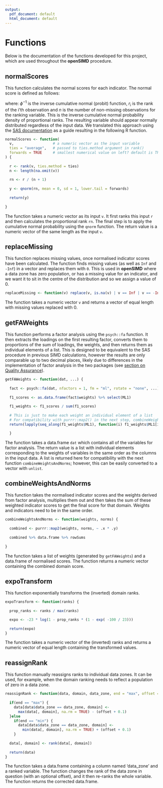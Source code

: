 ---
output:
  pdf_document: default
  html_document: default
---
# Functions {#functions}

Below is the documentation of the functions developed for this project, which are used throughout the **openSIMD** procedure.

## normalScores {#normalScores}

This function calculates the normal scores for each indicator. The normal score is defined as follows:

\begin{equation*}
y_{i} = \phi^{-1}\left(\frac{r_{i}}{n + 1}\right)
\end{equation*}

where: $\phi^{-1}$ is the inverse cumulative normal (probit) function, $r_{i}$ is the rank of the i'th observation and $n$ is the number of non-missing observations for the ranking variable. This is the inverse cumulative normal probability density of proportional ranks. The resulting variable should appear normally distributed regardless of the input data. We translated this approach using the [SAS documentation](http://support.sas.com/documentation/cdl/en/proc/61895/HTML/default/viewer.htm#a000146840.htm) as a guide resulting in the following R function.

```{r}
normalScores <- function(
  v,                  # a numeric vector as the input variable
  ties = "average",   # passed to ties.method argument in rank()
  forwards = TRUE     # smallest numerical value on left? default is TRUE 
) {
  
  r <- rank(v, ties.method = ties)
  n <- length(na.omit(v))
  
  rn <- r / (n + 1)
  
  y <- qnorm(rn, mean = 0, sd = 1, lower.tail = forwards)
  
  return(y)
  
}
```

The function takes a numeric vector as its input `v`. It first ranks this input `r` and then calculates the proportional rank `rn`. The final step is to apply the cumulative normal probability using the `qnorm` function. The return value is a numeric vector of the same length as the input `v`.

## replaceMissing {#replaceMissing}

This function replaces missing values, once normalised indicator scores have been calculated. The function finds missing values (as well as `Inf` and `-Inf`) in a vector and replaces them with `0`. This is used in **openSIMD** where a data zone has zero population, or has a missing value for an indicator, and we want it to sit in the centre of the distribution and so we assign a value of 0.

```{r}
replaceMissing <- function(v) replace(v, is.na(v) | v == Inf | v == -Inf, 0)
```

The function takes a numeric vector `v` and returns a vector of equal length with missing values replaced with 0.

## getFAWeights {#getFAWeights}

This function performs a factor analysis using the `psych::fa` function. It then extracts the loadings on the first resulting factor, converts them to proportions of the sum of loadings, the weights, and then returns them as individual elements of a list. This is designed to be equivalent to the SAS procedure in previous SIMD calculations, however the results are only comparable up to two decimal places, likely due to differences in the implementation of factor analysis in the two packages (see [section on Quality Assurance](#QA)).

```{r}
getFAWeights <- function(dat, ...) {
  
  fact <- psych::fa(dat, nfactors = 1, fm = "ml", rotate = "none", ...)
  
  f1_scores <- as.data.frame(fact$weights) %>% select(ML1)
  
  f1_weights <- f1_scores / sum(f1_scores)
  
  # This is just to make each weight an individual element of a list
  # For compatibility with purrr::map2() in the next step, combineWeightsAndNorms()
  return(lapply(seq_along(f1_weights$ML1), function(i) f1_weights$ML1[i]))

  }
```

The function takes a data.frame `dat` which contains all of the variables for factor analysis. The return value is a list with individual elements corresponding to the weights of variables in the same order as the columns in the input data. A list is returned here for compatibility with the next function `combineWeightsAndNorms`; however, this can be easily converted to a vector with `unlist`.

## combineWeightsAndNorms {#combineWeightsAndNorms}

This function takes the normalised indicator scores and the weights derived from factor analysis, multiplies them out and then takes the sum of these weighted indicator scores to get the final score for that domain. Weights and indicators need to be in the same order.

```{r}
combineWeightsAndNorms <- function(weights, norms) {
  
  combined <- purrr::map2(weights, norms, ~ .x * .y)
  
  combined %>% data.frame %>% rowSums
  
}
```

The function takes a list of weights (generated by `getFAWeights`) and a data.frame of normalised scores. The function 
returns a numeric vector containing the combined domain score.

## expoTransform {#expoTransform}

This function exponentially transforms the (inverted) domain ranks. 

```{r}
expoTransform <- function(ranks) {
  
  prop_ranks <- ranks / max(ranks)

  expo <- -23 * log(1 - prop_ranks * (1 - exp( -100 / 23)))
  
  return(expo)
}
```

The function takes a numeric vector of the (inverted) ranks and returns a numeric vector of equal length containing the transformed values.

## reassignRank {#reassignRank}

This function manually reassigns ranks to individual data zones. It can be used, for example, when the domain ranking needs to reflect a population of zero in a data zone.

```{r}
reassignRank <- function(data, domain, data_zone, end = "max", offset = 0) {
  
  if(end == "max") {
    data[data$data_zone == data_zone, domain] <- 
      max(data[, domain], na.rm = TRUE) - (offset + 0.1)
  }else
    if(end == "min") {
      data[data$data_zone == data_zone, domain] <- 
        min(data[, domain], na.rm = TRUE) + (offset + 0.1)
    }
  
  data[, domain] <- rank(data[, domain])
  
  return(data)
}
```

The function takes a data.frame containing a column named 'data_zone' and a ranked variable. The function changes the rank of the data zone in question (with an optional offset), and it then re-ranks the whole variable. The function returns the corrected data.frame.
